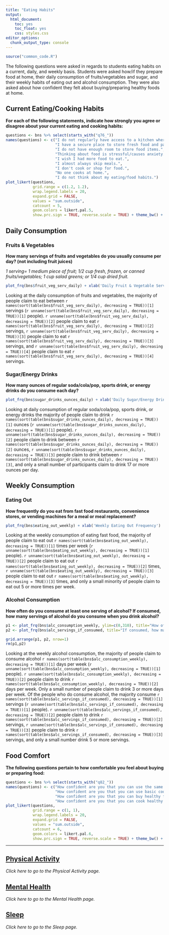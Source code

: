```yaml
---
title: "Eating Habits"
output: 
  html_document: 
    toc: yes
    toc_float: yes
    css: styles.css
editor_options: 
  chunk_output_type: console
---
```


```r
source("common_code.R")
```

The following questions were asked in regards to students eating habits on a current, daily, and weekly basis. Students were asked how/if they prepare food at home, their daily consumption of fruits/vegetables and sugar, and their weekly habits of eating out and alcohol consumption. They were also asked about how confident they felt about buying/preparing healthy foods at home.

## Current Eating/Cooking Habits
**For each of the following statements, indicate how strongly you agree or disagree about your current eating and cooking habits:**
```r
questions <- bns %>% select(starts_with("q76_"))
names(questions) <- c("I do not regularly have access to a kitchen where I can prepare meals.",
                      "I have a secure place to store fresh food and pantry items.",
                      "I do not have enough room to store food items.",
                      "Thinking about food is stressful/causes anxiety.",
                      "I wish I had more food to eat.",
                      "I almost always skip meals.",
                      "I don't cook or shop for food.",
                      "No one cooks at home.",
                      "I do not think about my eating/food habits.")
plot_likert(questions,
            grid.range = c(1.2, 1.2),
            wrap.legend.labels = 20,
            expand.grid = FALSE,
            values = "sum.outside",
            catcount = 5,
            geom.colors = likert.pal.5,
            show.prc.sign = TRUE, reverse.scale = TRUE) + theme_bw() + theme(legend.position = "top")
```

## Daily Consumption
### Fruits & Vegetables
**How many servings of fruits and vegetables do you usually consume per day? (not including fruit juices)**

*1 serving= 1 medium piece of fruit; 1/2 cup fresh, frozen, or canned fruits/vegetables; 1 cup salad greens; or 1/4 cup dried fruit.*
```r
plot_frq(bns$fruit_veg_serv_daily) + xlab('Daily Fruit & Vegetable Servings')
```
Looking at the daily consumption of fruits and vegetables, the majority of people claim to eat between `r names(sort(table(bns$fruit_veg_serv_daily), decreasing = TRUE))[1]` servings (`r unname(sort(table(bns$fruit_veg_serv_daily), decreasing = TRUE))[1]` people). `r unname(sort(table(bns$fruit_veg_serv_daily), decreasing = TRUE))[2]` people claim to eat `r names(sort(table(bns$fruit_veg_serv_daily), decreasing = TRUE))[2]` servings, `r unname(sort(table(bns$fruit_veg_serv_daily), decreasing = TRUE))[3]` people claim to eat `r names(sort(table(bns$fruit_veg_serv_daily), decreasing = TRUE))[3]` servings, and `r unname(sort(table(bns$fruit_veg_serv_daily), decreasing = TRUE))[4]` people claim to eat `r names(sort(table(bns$fruit_veg_serv_daily), decreasing = TRUE))[4]` servings.

### Sugar/Energy Drinks
**How many ounces of regular soda/cola/pop, sports drink, or energy drinks do you consume each day?**
```r
plot_frq(bns$sugar_drinks_ounces_daily) + xlab('Daily Sugar/Energy Drink Servings (Ounces)')
```
Looking at daily consumption of regular soda/cola/pop, sports drink, or energy drinks the majority of people claim to drink `r names(sort(table(bns$sugar_drinks_ounces_daily), decreasing = TRUE))[1]` ounces (`r unname(sort(table(bns$sugar_drinks_ounces_daily), decreasing = TRUE))[1]` people). `r unname(sort(table(bns$sugar_drinks_ounces_daily), decreasing = TRUE))[2]` people claim to drink between `r names(sort(table(bns$sugar_drinks_ounces_daily), decreasing = TRUE))[2]` ounces, `r unname(sort(table(bns$sugar_drinks_ounces_daily), decreasing = TRUE))[3]` people claim to drink between `r names(sort(table(bns$sugar_drinks_ounces_daily), decreasing = TRUE))[3]`, and only a small number of participants claim to drink 17 or more ounces per day.

## Weekly Consumption
### Eating Out
**How frequently do you eat from fast food restaurants, convenience stores, or vending machines for a meal or meal replacement?**
```r
plot_frq(bns$eating_out_weekly) + xlab('Weekly Eating Out Frequency')
```
Looking at the weekly consumption of eating fast food, the majority of people claim to eat out `r names(sort(table(bns$eating_out_weekly), decreasing = TRUE))[1]` times per week (`r unname(sort(table(bns$eating_out_weekly), decreasing = TRUE))[1]` people). `r unname(sort(table(bns$eating_out_weekly), decreasing = TRUE))[2]` people claim to eat out `r names(sort(table(bns$eating_out_weekly), decreasing = TRUE))[2]` times, `r unname(sort(table(bns$eating_out_weekly), decreasing = TRUE))[3]` people claim to eat out `r names(sort(table(bns$eating_out_weekly), decreasing = TRUE))[3]` times, and only a small minority of people claim to eat out 5 or more times per week.

### Alcohol Consumption
**How often do you consume at least one serving of alcohol? If consumed, how many servings of alcohol do you consume when you drink alcohol?**
```r
p1 <- plot_frq(bns$alc_consumption_weekly, ylim=c(0,310), title="How often do you consume alcohol:") +xlab('Days Consumed')
p2 <- plot_frq(bns$alc_servings_if_consumed, title="If consumed, how many servings:") + xlab('Number of Alcohol Servings')

grid.arrange(p1, p2, nrow=1)
rm(p1,p2)
```
Looking at the weekly alcohol consumption, the majority of people claim to consume alcohol `r names(sort(table(bns$alc_consumption_weekly), decreasing = TRUE))[1]` days per week (`r unname(sort(table(bns$alc_consumption_weekly), decreasing = TRUE))[1]` people). `r unname(sort(table(bns$alc_consumption_weekly), decreasing = TRUE))[2]` people claim to drink `r names(sort(table(bns$alc_consumption_weekly), decreasing = TRUE))[2]` days per week. Only a small number of people claim to drink 3 or more days per week. Of the people who do consume alcohol, the majority consume `r names(sort(table(bns$alc_servings_if_consumed), decreasing = TRUE))[1]` servings (`r unname(sort(table(bns$alc_servings_if_consumed), decreasing = TRUE))[1]` people). `r unname(sort(table(bns$alc_servings_if_consumed), decreasing = TRUE))[2]` people claim to drink `r names(sort(table(bns$alc_servings_if_consumed), decreasing = TRUE))[2]` servings,  `r unname(sort(table(bns$alc_servings_if_consumed), decreasing = TRUE))[3]` people claim to drink `r names(sort(table(bns$alc_servings_if_consumed), decreasing = TRUE))[3]` servings, and only a small number drink 5 or more servings.

## Food Comfort
**The following questions pertain to how comfortable you feel about buying or preparing food:**
```r
questions <- bns %>% select(starts_with("q82_"))
names(questions) <- c("How confident are you that you can use the same healthy ingredient in more than one meal?",
                      "How confident are you that you can use basic cooking skills, like cutting fruits and vegetables, measuring out ingredients, or following a recipe?",
                      "How confident are you that you can buy healthy foods for your family on a budget?",
                      "How confident are you that you can cook healthy foods for your family on a budget?")
plot_likert(questions,
            grid.range = c(1, 1),
            wrap.legend.labels = 20,
            expand.grid = FALSE,
            values = "sum.outside",
            catcount = 6,
            geom.colors = likert.pal.6,
            show.prc.sign = TRUE, reverse.scale = TRUE) + theme_bw() + theme(legend.position = "top")
```

---

## [Physical Activity](Physical_Activity.html)
*Click here to go to the Physical Activity page.*

## [Mental Health](Mental_Health.html)
*Click here to go to the Mental Health page.*

## [Sleep](Sleep.html)
*Click here to go to the Sleep page.*


